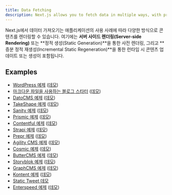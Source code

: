 ```yaml
---
title: Data Fetching
description: Next.js allows you to fetch data in multiple ways, with pre-rendering, server-side rendering or static-site generation, and incremental static regeneration. Learn how to manage your application data in Next.js.
---
```


Next.js에서 데이터 가져오기는 애플리케이션의 사용 사례에 따라 다양한 방식으로 콘텐츠를 렌더링할 수 있습니다. 여기에는 **서버 사이드 렌더링(Server-side Rendering)** 또는 **정적 생성(Static Generation)**을 통한 사전 렌더링, 그리고 **증분 정적 재생성(Incremental Static Regeneration)**을 통한 런타임 시 콘텐츠 업데이트 또는 생성이 포함됩니다.

## Examples

- [WordPress 예제](https://github.com/vercel/next.js/tree/canary/examples/cms-wordpress) ([데모](https://next-blog-wordpress.vercel.app))
- [마크다운 파일을 사용하는 블로그 스타터](https://github.com/vercel/next.js/tree/canary/examples/blog-starter) ([데모](https://next-blog-starter.vercel.app/))
- [DatoCMS 예제](https://github.com/vercel/next.js/tree/canary/examples/cms-datocms) ([데모](https://next-blog-datocms.vercel.app/))
- [TakeShape 예제](https://github.com/vercel/next.js/tree/canary/examples/cms-takeshape) ([데모](https://next-blog-takeshape.vercel.app/))
- [Sanity 예제](https://github.com/vercel/next.js/tree/canary/examples/cms-sanity) ([데모](https://next-blog-sanity.vercel.app/))
- [Prismic 예제](https://github.com/vercel/next.js/tree/canary/examples/cms-prismic) ([데모](https://next-blog-prismic.vercel.app/))
- [Contentful 예제](https://github.com/vercel/next.js/tree/canary/examples/cms-contentful) ([데모](https://next-blog-contentful.vercel.app/))
- [Strapi 예제](https://github.com/vercel/next.js/tree/canary/examples/cms-strapi) ([데모](https://next-blog-strapi.vercel.app/))
- [Prepr 예제](https://github.com/vercel/next.js/tree/canary/examples/cms-prepr) ([데모](https://next-blog-prepr.vercel.app/))
- [Agility CMS 예제](https://github.com/vercel/next.js/tree/canary/examples/cms-agilitycms) ([데모](https://next-blog-agilitycms.vercel.app/))
- [Cosmic 예제](https://github.com/vercel/next.js/tree/canary/examples/cms-cosmic) ([데모](https://next-blog-cosmic.vercel.app/))
- [ButterCMS 예제](https://github.com/vercel/next.js/tree/canary/examples/cms-buttercms) ([데모](https://next-blog-buttercms.vercel.app/))
- [Storyblok 예제](https://github.com/vercel/next.js/tree/canary/examples/cms-storyblok) ([데모](https://next-blog-storyblok.vercel.app/))
- [GraphCMS 예제](https://github.com/vercel/next.js/tree/canary/examples/cms-graphcms) ([데모](https://next-blog-graphcms.vercel.app/))
- [Kontent 예제](https://github.com/vercel/next.js/tree/canary/examples/cms-kontent-ai) ([데모](https://next-blog-kontent.vercel.app/))
- [Static Tweet 데모](https://static-tweet.vercel.app/)
- [Enterspeed 예제](https://github.com/vercel/next.js/tree/canary/examples/cms-enterspeed) ([데모](https://next-blog-demo.enterspeed.com/))
